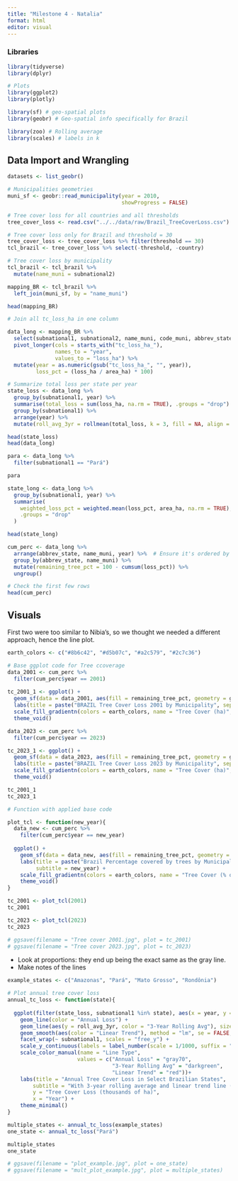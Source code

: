 ```yaml
---
title: "Milestone 4 - Natalia"
format: html
editor: visual
---
```


### Libraries

```r
library(tidyverse)
library(dplyr)

# Plots
library(ggplot2)
library(plotly)

library(sf) # geo-spatial plots
library(geobr) # Geo-spatial info specifically for Brazil

library(zoo) # Rolling average
library(scales) # labels in k
```

## Data Import and Wrangling

```r
datasets <- list_geobr()

# Municipalities geometries
muni_sf <- geobr::read_municipality(year = 2010,
                                    showProgress = FALSE)

# Tree cover loss for all countries and all thresholds
tree_cover_loss <- read.csv("../../data/raw/Brazil_TreeCoverLoss.csv")

# Tree cover loss only for Brazil and threshold = 30
tree_cover_loss <- tree_cover_loss %>% filter(threshold == 30)
tcl_brazil <- tree_cover_loss %>% select(-threshold, -country)

# Tree cover loss by municipality
tcl_brazil <- tcl_brazil %>% 
  mutate(name_muni = subnational2)

mapping_BR <- tcl_brazil %>%
  left_join(muni_sf, by = "name_muni")

head(mapping_BR)
```

```r
# Join all tc_loss_ha in one column

data_long <- mapping_BR %>% 
  select(subnational1, subnational2, name_muni, code_muni, abbrev_state, area_ha, starts_with("tc_loss_ha_"), geom) %>%
  pivot_longer(cols = starts_with("tc_loss_ha_"),
               names_to = "year",
               values_to = "loss_ha") %>%
  mutate(year = as.numeric(gsub("tc_loss_ha_", "", year)),
         loss_pct = (loss_ha / area_ha) * 100)

# Summarize total loss per state per year
state_loss <- data_long %>%
  group_by(subnational1, year) %>%
  summarise(total_loss = sum(loss_ha, na.rm = TRUE), .groups = "drop") %>%
  group_by(subnational1) %>%
  arrange(year) %>%
  mutate(roll_avg_3yr = rollmean(total_loss, k = 3, fill = NA, align = "right"))

head(state_loss)
head(data_long)

para <- data_long %>% 
  filter(subnational1 == "Pará")

para

state_long <- data_long %>% 
  group_by(subnational1, year) %>%
  summarise(
    weighted_loss_pct = weighted.mean(loss_pct, area_ha, na.rm = TRUE),
    .groups = "drop"
  )

head(state_long)
```

```r
cum_perc <- data_long %>%
  arrange(abbrev_state, name_muni, year) %>%  # Ensure it's ordered by state, municipality, and year
  group_by(abbrev_state, name_muni) %>%
  mutate(remaining_tree_pct = 100 - cumsum(loss_pct)) %>%
  ungroup()

# Check the first few rows
head(cum_perc)

```

## Visuals
First two were too similar to Nibia's, so we thought we needed a different approach, hence the line plot.

```r
earth_colors <- c("#8b6c42", "#d5b07c", "#a2c579", "#2c7c36")
```


```r
# Base ggplot code for Tree ccoverage
data_2001 <- cum_perc %>% 
  filter(cum_perc$year == 2001)
  
tc_2001_1 <- ggplot() +
  geom_sf(data = data_2001, aes(fill = remaining_tree_pct, geometry = geom), color = NA) +
  labs(title = paste("BRAZIL Tree Cover Loss 2001 by Municipality", sep = "")) +
  scale_fill_gradientn(colors = earth_colors, name = "Tree Cover (ha)", breaks = c(40, 50, 60, 70, 80, 90, 100), labels = scales::comma) +
  theme_void()

data_2023 <- cum_perc %>% 
  filter(cum_perc$year == 2023)

tc_2023_1 <- ggplot() +
  geom_sf(data = data_2023, aes(fill = remaining_tree_pct, geometry = geom), color = NA) +
  labs(title = paste("BRAZIL Tree Cover Loss 2023 by Municipality", sep = "")) +
  scale_fill_gradientn(colors = earth_colors, name = "Tree Cover (ha)", breaks = c(40, 50, 60, 70, 80, 90, 100), labels = scales::comma) +
  theme_void()

tc_2001_1
tc_2023_1
```

```r
# Function with applied base code

plot_tcl <- function(new_year){
  data_new <- cum_perc %>% 
    filter(cum_perc$year == new_year)
  
  ggplot() +
    geom_sf(data = data_new, aes(fill = remaining_tree_pct, geometry = geom), color = NA) +
    labs(title = paste("Brazil Percentage covered by trees by Municipality", sep = ""),
         subtitle = new_year) +
    scale_fill_gradientn(colors = earth_colors, name = "Tree Cover (% of ha)", breaks = c(40, 50, 60, 70, 80, 90, 100), labels = scales::comma) +
    theme_void() 
}

tc_2001 <- plot_tcl(2001) 
tc_2001 

tc_2023 <- plot_tcl(2023)
tc_2023

# ggsave(filename = "Tree cover 2001.jpg", plot = tc_2001)
# ggsave(filename = "Tree cover 2023.jpg", plot = tc_2023)
```

- Look at proportions: they end up being the exact same as the gray line.
- Make notes of the lines

```r
example_states <- c("Amazonas", "Pará", "Mato Grosso", "Rondônia")

# Plot annual tree cover loss
annual_tc_loss <- function(state){
  
  ggplot(filter(state_loss, subnational1 %in% state), aes(x = year, y = total_loss)) +
    geom_line(color = "Annual Loss") +
    geom_line(aes(y = roll_avg_3yr, color = "3-Year Rolling Avg"), size = 1) +
    geom_smooth(aes(color = "Linear Trend"), method = "lm", se = FALSE, linetype = "dashed", linewidth = 0.5) +
    facet_wrap(~ subnational1, scales = "free_y") +
    scale_y_continuous(labels = label_number(scale = 1/1000, suffix = "k", accuracy = 1)) +
    scale_color_manual(name = "Line Type",
                      values = c("Annual Loss" = "gray70",
                                 "3-Year Rolling Avg" = "darkgreen",
                                 "Linear Trend" = "red"))+
    labs(title = "Annual Tree Cover Loss in Select Brazilian States",
        subtitle = "With 3-year rolling average and linear trend line (2001–2023)",
        y = "Tree Cover Loss (thousands of ha)",
        x = "Year") +
    theme_minimal()
}

multiple_states <- annual_tc_loss(example_states)
one_state <- annual_tc_loss("Pará")

multiple_states
one_state

# ggsave(filename = "plot_example.jpg", plot = one_state)
# ggsave(filename = "mult_plot_example.jpg", plot = multiple_states)


```

